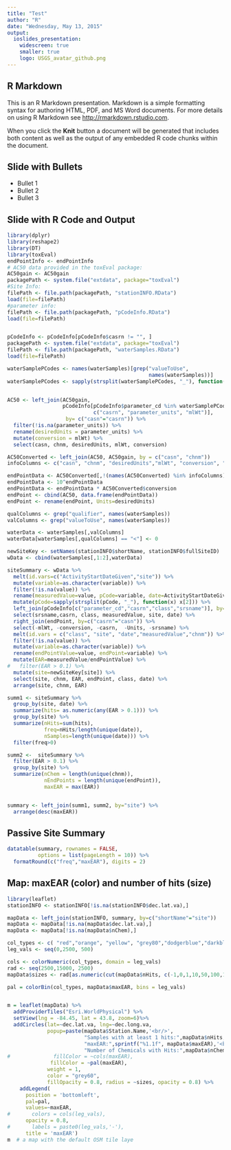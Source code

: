 ```yaml
---
title: "Test"
author: "R"
date: "Wednesday, May 13, 2015"
output: 
  ioslides_presentation:
    widescreen: true
    smaller: true
    logo: USGS_avatar_github.png
---
```


## R Markdown

This is an R Markdown presentation. Markdown is a simple formatting syntax for authoring HTML, PDF, and MS Word documents. For more details on using R Markdown see <http://rmarkdown.rstudio.com>.

When you click the **Knit** button a document will be generated that includes both content as well as the output of any embedded R code chunks within the document.

## Slide with Bullets

- Bullet 1
- Bullet 2
- Bullet 3

## Slide with R Code and Output

```r
library(dplyr)
library(reshape2)
library(DT)
library(toxEval)
endPointInfo <- endPointInfo
# AC50 data provided in the toxEval package:
AC50gain <- AC50gain
packagePath <- system.file("extdata", package="toxEval")
#Site Info:
filePath <- file.path(packagePath, "stationINFO.RData")
load(file=filePath)
#parameter info:
filePath <- file.path(packagePath, "pCodeInfo.RData")
load(file=filePath)


pCodeInfo <- pCodeInfo[pCodeInfo$casrn != "", ]
packagePath <- system.file("extdata", package="toxEval")
filePath <- file.path(packagePath, "waterSamples.RData")
load(file=filePath)

waterSamplePCodes <- names(waterSamples)[grep("valueToUse", 
                                              names(waterSamples))]
waterSamplePCodes <- sapply(strsplit(waterSamplePCodes, "_"), function(x) x[2])


AC50 <- left_join(AC50gain, 
                  pCodeInfo[pCodeInfo$parameter_cd %in% waterSamplePCodes,
                            c("casrn", "parameter_units", "mlWt")],
                   by= c("casn"="casrn")) %>%
  filter(!is.na(parameter_units)) %>%
  rename(desiredUnits = parameter_units) %>%
  mutate(conversion = mlWt) %>%
  select(casn, chnm, desiredUnits, mlWt, conversion)

AC50Converted <- left_join(AC50, AC50gain, by = c("casn", "chnm"))
infoColumns <- c("casn", "chnm", "desiredUnits","mlWt", "conversion", "code","chid")

endPointData <- AC50Converted[,!(names(AC50Converted) %in% infoColumns)]
endPointData <- 10^endPointData
endPointData <- endPointData * AC50Converted$conversion
endPoint <- cbind(AC50, data.frame(endPointData))
endPoint <- rename(endPoint, Units=desiredUnits)

qualColumns <- grep("qualifier", names(waterSamples))
valColumns <- grep("valueToUse", names(waterSamples))

waterData <- waterSamples[,valColumns]
waterData[waterSamples[,qualColumns] == "<"] <- 0

newSiteKey <- setNames(stationINFO$shortName, stationINFO$fullSiteID)
wData <- cbind(waterSamples[,1:2],waterData)

siteSummary <- wData %>%
  melt(id.vars=c("ActivityStartDateGiven","site")) %>%
  mutate(variable=as.character(variable)) %>%
  filter(!is.na(value)) %>%
  rename(measuredValue=value, pCode=variable, date=ActivityStartDateGiven) %>%
  mutate(pCode=sapply(strsplit(pCode, "_"), function(x) x[2])) %>%
  left_join(pCodeInfo[c("parameter_cd","casrn","class","srsname")], by=c("pCode"="parameter_cd")) %>%
  select(srsname,casrn, class, measuredValue, site, date) %>%
  right_join(endPoint, by=c("casrn"="casn")) %>%
  select(-mlWt, -conversion, -casrn,  -Units, -srsname) %>%
  melt(id.vars = c("class", "site", "date","measuredValue","chnm")) %>% 
  filter(!is.na(value)) %>%
  mutate(variable=as.character(variable)) %>%
  rename(endPointValue=value, endPoint=variable) %>%
  mutate(EAR=measuredValue/endPointValue) %>%
#   filter(EAR > 0.1) %>%
  mutate(site=newSiteKey[site]) %>%
  select(site, chnm, EAR, endPoint, class, date) %>% 
  arrange(site, chnm, EAR)

summ1 <- siteSummary %>%
  group_by(site, date) %>%
  summarize(hits= as.numeric(any(EAR > 0.1))) %>%
  group_by(site) %>%
  summarize(nHits=sum(hits),
            freq=nHits/length(unique(date)),
            nSamples=length(unique(date))) %>%
  filter(freq>0)

summ2 <-  siteSummary %>%
  filter(EAR > 0.1) %>%
  group_by(site) %>%
  summarize(nChem = length(unique(chnm)),
            nEndPoints = length(unique(endPoint)),
            maxEAR = max(EAR))


summary <- left_join(summ1, summ2, by="site") %>%
  arrange(desc(maxEAR))


```

## Passive Site Summary

```r
datatable(summary, rownames = FALSE, 
          options = list(pageLength = 10)) %>% 
  formatRound(c("freq","maxEAR"), digits = 2)
```



## Map: maxEAR (color) and number of hits (size)

```r
library(leaflet)
stationINFO <- stationINFO[!is.na(stationINFO$dec.lat.va),]

mapData <- left_join(stationINFO, summary, by=c("shortName"="site"))
mapData <- mapData[!is.na(mapData$dec.lat.va),]
mapData <- mapData[!is.na(mapData$nChem),]

col_types <- c( "red","orange", "yellow", "grey80","dodgerblue","darkblue")
leg_vals <- seq(0,2500, 500)

cols <- colorNumeric(col_types, domain = leg_vals)
rad <- seq(2500,15000, 2500)
mapData$sizes <- rad[as.numeric(cut(mapData$nHits, c(-1,0,1,10,50,100,1000)))]

pal = colorBin(col_types, mapData$maxEAR, bins = leg_vals)


m = leaflet(mapData) %>%
  addProviderTiles("Esri.WorldPhysical") %>%
  setView(lng = -84.45, lat = 43.8, zoom=6)%>%
  addCircles(lat=~dec.lat.va, lng=~dec.long.va, 
             popup=paste(mapData$Station.Name,'<br/>',
                         "Samples with at least 1 hits:",mapData$nHits,'<br/>',
                         "maxEAR:",sprintf("%1.1f", mapData$maxEAR),'<br/>',
                         "Number of Chemicals with Hits:",mapData$nChem),
#              fillColor = ~cols(maxEAR), 
              fillColor = ~pal(maxEAR), 
             weight = 1,
             color = "grey60",
             fillOpacity = 0.8, radius = ~sizes, opacity = 0.8) %>%
    addLegend(
      position = 'bottomleft',
      pal=pal,
      values=~maxEAR,
#       colors = cols(leg_vals),
      opacity = 0.8,
#       labels = paste0(leg_vals,'-'),
      title = 'maxEAR') 
m  # a map with the default OSM tile laye

```

